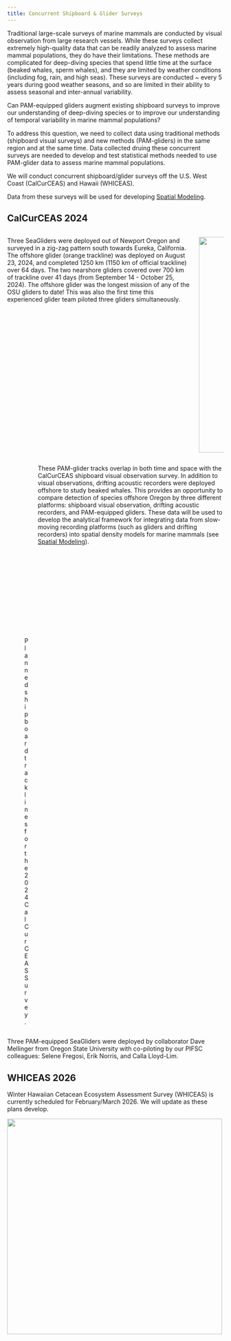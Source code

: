 ```yaml
---
title: Concurrent Shipboard & Glider Surveys
---
```


Traditional large-scale surveys of marine mammals are conducted by visual observation from large research vessels. While these surveys collect extremely high-quality data that can be readily analyzed to assess marine mammal populations, they do have their limitations. These methods are complicated for deep-diving species that spend little time at the surface (beaked whales, sperm whales), and they are limited by weather conditions (including fog, rain, and high seas). These surveys are conducted \~ every 5 years during good weather seasons, and so are limited in their ability to assess seasonal and inter-annual variability.

Can PAM-equipped gliders augment existing shipboard surveys to improve our understanding of deep-diving species or to improve our understanding of temporal variability in marine mammal populations?

To address this question, we need to collect data using traditional methods (shipboard visual surveys) and new methods (PAM-gliders) in the same region and at the same time. Data collected druing these concurrent surveys are needed to develop and test statistical methods needed to use PAM-glider data to assess marine mammal populations.

We will conduct concurrent shipboard/glider surveys off the U.S. West Coast (CalCurCEAS) and Hawaii (WHICEAS).

Data from these surveys will be used for developing [Spatial Modeling](https://nmfs-pam-glider.github.io/PAM-UxS/content/modeling.html).

## CalCurCEAS 2024

::: columns
::: {.column width="40%}

Three SeaGliders were deployed out of Newport Oregon and surveyed in a zig-zag pattern south towards Eureka, California. The offshore glider (orange trackline) was deployed on August 23, 2024, and completed 1250 km (1150 km of official trackline) over 64 days. The two nearshore gliders covered over 700 km of trackline over 41 days (from September 14 - October 25, 2024). The offshore glider was the longest mission of any of the OSU gliders to date! This was also the first time this experienced glider team piloted three gliders simultaneously.

:::
::: {.column width="60%}

![](images/CalCurCEAS_gliderMap.png){width="500"}

::: 
:::

::: columns
::: {.column width="50%}

![Planned shipboard tracklines for the 2024 CalCurCEAS Survey.](images/Tracklines_calcurceas.png){width="400"}

:::
::: {.column width="50%}

These PAM-glider tracks overlap in both time and space with the CalCurCEAS shipboard visual observation survey. In addition to visual observations, drifting acoustic recorders were deployed offshore to study beaked whales. This provides an opportunity to compare detection of species offshore Oregon by three different platforms: shipboard visual observation, drifting acoustic recorders, and PAM-equipped gliders. These data will be used to develop the analytical framework for integrating data from slow-moving recording platforms (such as gliders and drifting recorders) into spatial density models for marine mammals (see [Spatial Modeling](https://nmfs-pam-glider.github.io/PAM-UxS/content/modeling.html)).

::: 
:::

Three PAM-equipped SeaGliders were deployed by collaborator Dave Mellinger from Oregon State University with co-piloting by our PIFSC colleagues: Selene Fregosi, Erik Norris, and Calla Lloyd-Lim.

## WHICEAS 2026

Winter Hawaiian Cetacean Ecosystem Assessment Survey (WHICEAS) is currently scheduled for February/March 2026. We will update as these plans develop.

![](images/WHICEAS_example.png){width="500"}
